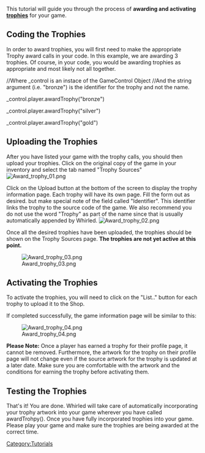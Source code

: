 This tutorial will guide you through the process of '''awarding and activating [[trophies]]''' for your game. 

== Coding the Trophies ==

In order to award trophies, you will first need to make the appropriate Trophy award calls in your code.  In this example, we are awarding 3 trophies.  Of course, in your code, you would be awarding trophies as appropriate and most likely not all together. 

<actionscript>
//Where _control is an instace of the GameControl Object
//And the string argument (i.e. "bronze") is the identifier for the trophy and not the name. 

_control.player.awardTrophy("bronze")

_control.player.awardTrophy("silver")

_control.player.awardTrophy("gold")
</actionscript>

== Uploading the Trophies ==

After you have listed your game with the trophy calls, you should then upload your trophies.  Click on the original copy of the game in your inventory and select the tab named "Trophy Sources" [[Image:Award_trophy_01.png|none|frame]]

Click on the Upload button at the bottom of the screen to display the trophy information page. Each trophy will have its own page. Fill the form out as desired.  but make special note of the field called "Identifier". This identifier links the trophy to the source code of the game. We also recommend you do not use the word "Trophy" as part of the name since that is usually automatically appended by Whirled.  
[[Image:Award_trophy_02.png|none|frame]]

Once all the desired trophies have been uploaded, the trophies should be shown on the Trophy Sources page. '''The trophies are not yet active at this point.''' 

[[Image:Award_trophy_03.png|none|frame]]

== Activating the Trophies ==

To activate the trophies, you will need to click on the "List.." button for each trophy to upload it to the Shop.

If completed successfully, the game information page will be similar to this:

[[Image:Award_trophy_04.png|none|frame]]

'''Please Note:''' Once a player has earned a trophy for their profile page, it cannot be removed. Furthermore, the artwork for the trophy on their profile page will not change even if the source artwork for the trophy is updated at a later date. Make sure you are comfortable with the artwork and the conditions for earning the trophy before activating them. 

== Testing the Trophies ==
That's it!  You are done.  Whirled will take care of automatically incorporating your trophy artwork into your game wherever you have called awardTrohpy().  Once you have fully incorporated trophies into your game.  Please play your game and make sure the trophies are being awarded at the correct time. 

[[Category:Tutorials]]
